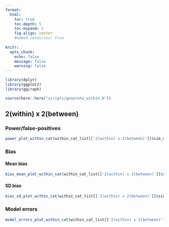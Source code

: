 ```yaml
---
format: 
  html:
    toc: true
    toc-depth: 5
    toc-expand: 2
    fig-align: center
    #embed-resources: true
    
knitr: 
  opts_chunk: 
    echo: false
    message: false
    warning: false
---
```


```r
library(dplyr)
library(ggplot2)
library(ggiraph)
```

```r
source(here::here("scripts/generate_within.R"))
```



## 2(within) x 2(between)

### Power/false-positives

```r
power_plot_within_cat(within_cat_list[['2(within) x 2(between)']]$sim_df_power_sum)
```



### Bias 

#### Mean bias 

```r
bias_mean_plot_within_cat(within_cat_list[['2(within) x 2(between)']]$sim_df_bias_sum)
```



#### SD bias 

```r
bias_sd_plot_within_cat(within_cat_list[['2(within) x 2(between)']]$sim_df_bias_sum)
```



### Model errors

```r
model_errors_plot_within_cat(within_cat_list[['2(within) x 2(between)']]$sim_df_model_errors_sum)
```




